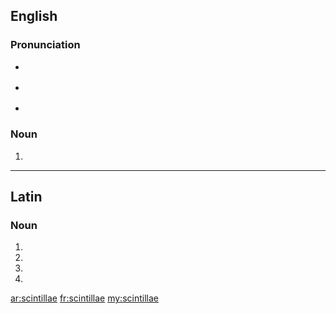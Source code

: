 ==English==

===Pronunciation===
* {{qualifier|[[w:Latin spelling and pronunciation|Latin]], [[ante]] 44–27 [[BC]]}} {{IPA|/skinˈtilːai/|lang=en}}
* {{qualifier|Latin, [[post]] 44–27 BC}} {{IPA|/skinˈtilːɛː/|lang=en}}
* {{a|UK}} {{IPA|/sɪnˈtɪlaɪ/|lang=en}}

===Noun===
{{head|en|noun plural form}}

# {{plural of|scintilla|lang=en}}

----

==Latin==

===Noun===
{{la-noun-form|scintillae}}

# {{inflection of|scintilla||nom|p|lang=la}}
# {{inflection of|scintilla||gen|s|lang=la}}
# {{inflection of|scintilla||dat|s|lang=la}}
# {{inflection of|scintilla||voc|p|lang=la}}

[[ar:scintillae]]
[[fr:scintillae]]
[[my:scintillae]]